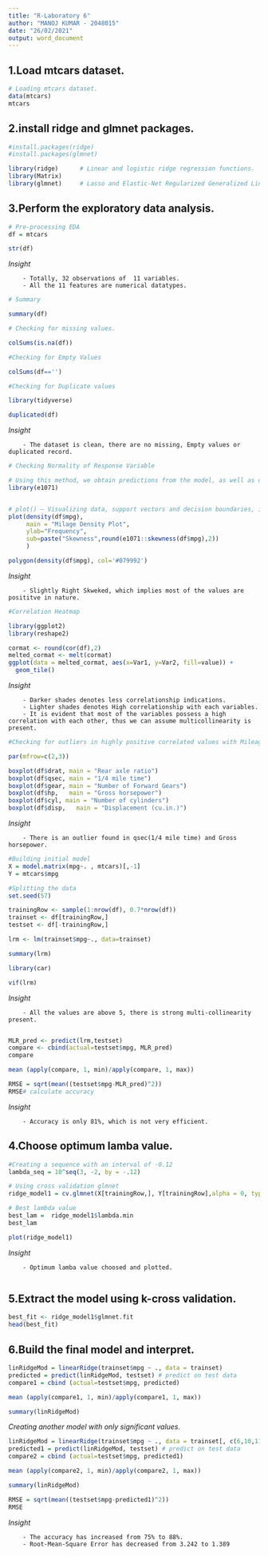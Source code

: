 ```yaml
---
title: "R-Laboratory 6"
author: "MANOJ KUMAR - 2048015"
date: "26/02/2021"
output: word_document
---
```


## 1.Load mtcars dataset.

```r
# Loading mtcars dataset.
data(mtcars)
mtcars
```

## 2.install ridge and glmnet packages.

```r
#install.packages(ridge)
#install.packages(glmnet)
```
```r
library(ridge)      # Linear and logistic ridge regression functions.
library(Matrix)
library(glmnet)     # Lasso and Elastic-Net Regularized Generalized Linear Models
```

## 3.Perform the exploratory data analysis.

```r
# Pre-processing EDA
df = mtcars

str(df)
```

*Insight *

        - Totally, 32 observations of  11 variables.
        - All the 11 features are numerical datatypes. 

```r
# Summary

summary(df)
```


```r
# Checking for missing values.

colSums(is.na(df))
```


```r
#Checking for Empty Values

colSums(df=='')
```

```r
#Checking for Duplicate values

library(tidyverse)
```
```r
duplicated(df)
```


*Insight *

        - The dataset is clean, there are no missing, Empty values or duplicated record.

```r
# Checking Normality of Response Variable

# Using this method, we obtain predictions from the model, as well as decision values from the binary classifiers.
library(e1071)


# plot() – Visualizing data, support vectors and decision boundaries, if provided.
plot(density(df$mpg), 
     main = "Milage Density Plot", 
     ylab="Frequency",  
     sub=paste("Skewness",round(e1071::skewness(df$mpg),2))
     )

polygon(density(df$mpg), col='#079992')
```

*Insight *

        - Slightly Right Skweked, which implies most of the values are posititve in nature. 

```r
#Correlation Heatmap

library(ggplot2)
library(reshape2)
```


```r
cormat <- round(cor(df),2)
melted_cormat <- melt(cormat)
ggplot(data = melted_cormat, aes(x=Var1, y=Var2, fill=value)) + 
  geom_tile()
```

*Insight *

        - Darker shades denotes less correlationship indications.
        - Lighter shades denotes High correlationship with each variables.
        - It is evident that most of the variables possess a high correlation with each other, thus we can assume multicollinearity is present.

```r
#Checking for outliers in highly positive correlated values with Mileage

par(mfrow=c(2,3))

boxplot(df$drat, main = "Rear axle ratio")
boxplot(df$qsec, main = "1/4 mile time")
boxplot(df$gear, main = "Number of Forward Gears")
boxplot(df$hp,   main = "Gross horsepower")
boxplot(df$cyl, main = "Number of cylinders")
boxplot(df$disp,   main = "Displacement (cu.in.)")

```

*Insight *

        - There is an outlier found in qsec(1/4 mile time) and Gross horsepower.

```r
#Building initial model
X = model.matrix(mpg~. , mtcars)[,-1]
Y = mtcars$mpg

#Splitting the data
set.seed(57)

trainingRow <- sample(1:nrow(df), 0.7*nrow(df))
trainset <- df[trainingRow,]
testset <- df[-trainingRow,]

lrm <- lm(trainset$mpg~., data=trainset)

summary(lrm)

```


```r
library(car)

vif(lrm)
```


*Insight *

        - All the values are above 5, there is strong multi-collinearity present.
      
```r
MLR_pred <- predict(lrm,testset)
compare <- cbind(actual=testset$mpg, MLR_pred)
compare
```

```r
mean (apply(compare, 1, min)/apply(compare, 1, max))
```

```r
RMSE = sqrt(mean((testset$mpg-MLR_pred)^2))
RMSE# calculate accuracy

```

*Insight *

        - Accuracy is only 81%, which is not very efficient.

## 4.Choose optimum lamba value.

```r
#Creating a sequence with an interval of -0.12
lambda_seq = 10^seq(3, -2, by = -.12)

# Using cross validation glmnet
ridge_model1 = cv.glmnet(X[trainingRow,], Y[trainingRow],alpha = 0, type.measure = "mse", lambda = lambda_seq, nfolds = 5)

# Best lambda value
best_lam =  ridge_model1$lambda.min
best_lam
```

```r
plot(ridge_model1)
```

*Insight *

        - Optimum lamba value choosed and plotted.
        
## 5.Extract the model using k-cross validation.

```r
best_fit <- ridge_model1$glmnet.fit
head(best_fit)
```

## 6.Build the final model and interpret.

```r
linRidgeMod = linearRidge(trainset$mpg ~ ., data = trainset)
predicted = predict(linRidgeMod, testset) # predict on test data
compare1 = cbind (actual=testset$mpg, predicted)

mean (apply(compare1, 1, min)/apply(compare1, 1, max))

summary(linRidgeMod)
```

*Creating another model with only significant values.*

```r
linRidgeMod = linearRidge(trainset$mpg ~ ., data = trainset[, c(6,10,11)])
predicted1 = predict(linRidgeMod, testset) # predict on test data
compare2 = cbind (actual=testset$mpg, predicted1)

mean (apply(compare2, 1, min)/apply(compare2, 1, max))

summary(linRidgeMod)

RMSE = sqrt(mean((testset$mpg-predicted1)^2))
RMSE
```

*Insight *

        - The accuracy has increased from 75% to 88%.
        - Root-Mean-Square Error has decreased from 3.242 to 1.389


